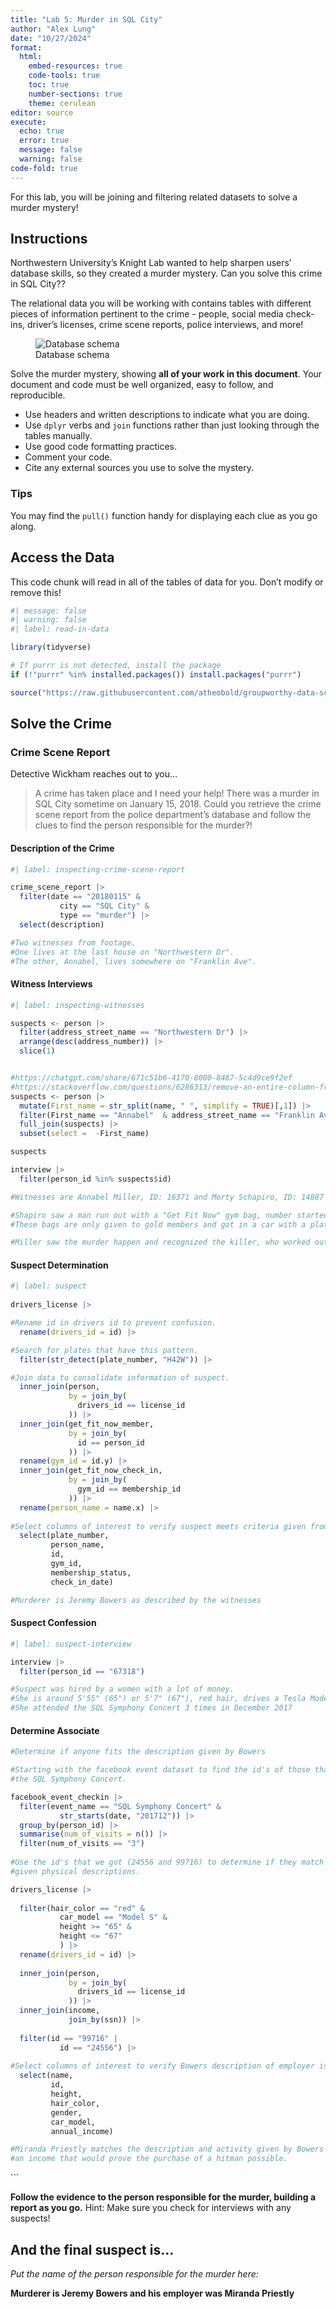 ```yaml
---
title: "Lab 5: Murder in SQL City"
author: "Alex Lung"
date: "10/27/2024"
format: 
  html:  
    embed-resources: true
    code-tools: true
    toc: true
    number-sections: true
    theme: cerulean
editor: source
execute: 
  echo: true
  error: true
  message: false
  warning: false
code-fold: true
---
```


For this lab, you will be joining and filtering related datasets to solve a murder mystery!

## Instructions

Northwestern University's Knight Lab wanted to help sharpen users' database skills, so they created a murder mystery. Can you solve this crime in SQL City??

The relational data you will be working with contains tables with different pieces of information pertinent to the crime - people, social media check-ins, driver's licenses, crime scene reports, police interviews, and more!

![Database schema](https://mystery.knightlab.com/schema.png)

Solve the murder mystery, showing **all of your work in this document**. Your document and code must be well organized, easy to follow, and reproducible.

-   Use headers and written descriptions to indicate what you are doing.
-   Use `dplyr` verbs and `join` functions rather than just looking through the tables manually.
-   Use good code formatting practices.
-   Comment your code.
-   Cite any external sources you use to solve the mystery.

### Tips

You may find the `pull()` function handy for displaying each clue as you go along.

## Access the Data

This code chunk will read in all of the tables of data for you. Don't modify or remove this!

```r
#| message: false
#| warning: false
#| label: read-in-data

library(tidyverse)

# If purrr is not detected, install the package
if (!"purrr" %in% installed.packages()) install.packages("purrr")

source("https://raw.githubusercontent.com/atheobold/groupworthy-data-science/main/labs/instructions/lab-5-setup.R")
```

## Solve the Crime

### Crime Scene Report

Detective Wickham reaches out to you...

> A crime has taken place and I need your help! There was a murder in SQL City sometime on January 15, 2018. Could you retrieve the crime scene report from the police department’s database and follow the clues to find the person responsible for the murder?!

#### Description of the Crime

```r
#| label: inspecting-crime-scene-report

crime_scene_report |>
  filter(date == "20180115" & 
           city == "SQL City" & 
           type == "murder") |>
  select(description)

#Two witnesses from footage.
#One lives at the last house on "Northwestern Dr".
#The other, Annabel, lives somewhere on "Franklin Ave". 

```

#### Witness Interviews

```r
#| label: inspecting-witnesses

suspects <- person |> 
  filter(address_street_name == "Northwestern Dr") |>
  arrange(desc(address_number)) |>
  slice(1)


#https://chatgpt.com/share/671c51b6-4170-8000-8487-5c4d9ce9f2ef
#https://stackoverflow.com/questions/6286313/remove-an-entire-column-from-a-data-frame-in-r
suspects <- person |>
  mutate(First_name = str_split(name, " ", simplify = TRUE)[,1]) |>
  filter(First_name == "Annabel"  & address_street_name == "Franklin Ave") |>
  full_join(suspects) |>
  subset(select =  -First_name)

suspects

interview |>
  filter(person_id %in% suspects$id) 

#Witnesses are Annabel Miller, ID: 16371 and Morty Schapiro, ID: 14887

#Shapiro saw a man run out with a "Get Fit Now" gym bag, number started with "48Z".
#These bags are only given to gold members and got in a car with a plate that included "H42W".

#Miller saw the murder happen and recognized the killer, who worked out last week on January 9th. 
```

#### Suspect Determination

```r
#| label: suspect
 
drivers_license |> 

#Rename id in drivers id to prevent confusion.
  rename(drivers_id = id) |>

#Search for plates that have this pattern. 
  filter(str_detect(plate_number, "H42W")) |>

#Join data to consolidate information of suspect. 
  inner_join(person,
             by = join_by(
               drivers_id == license_id
             )) |>
  inner_join(get_fit_now_member,
             by = join_by(
               id == person_id
             )) |>
  rename(gym_id = id.y) |>
  inner_join(get_fit_now_check_in,
             by = join_by(
               gym_id == membership_id
             )) |>
  rename(person_name = name.x) |>
  
#Select columns of interest to verify suspect meets criteria given from witnesses. 
  select(plate_number,
         person_name,
         id,
         gym_id,
         membership_status,
         check_in_date)

#Murderer is Jeremy Bowers as described by the witnesses
```

#### Suspect Confession

```r
#| label: suspect-interview

interview |>
  filter(person_id == "67318")

#Suspect was hired by a women with a lot of money.
#She is around 5'55" (65") or 5'7" (67"), red hair, drives a Tesla Model S.
#She attended the SQL Symphony Concert 3 times in December 2017

```

#### Determine Associate

```r
#Determine if anyone fits the description given by Bowers

#Starting with the facebook event dataset to find the id's of those that went 3 times to
#the SQL Symphony Concert. 

facebook_event_checkin |>
  filter(event_name == "SQL Symphony Concert" &
           str_starts(date, "201712")) |>
  group_by(person_id) |>
  summarise(num_of_visits = n()) |>
  filter(num_of_visits == "3") 
  
#Use the id's that we got (24556 and 99716) to determine if they match Bowers 
#given physical descriptions.

drivers_license |>
  
  filter(hair_color == "red" & 
           car_model == "Model S" & 
           height >= "65" &
           height <= "67"  
           ) |>
  rename(drivers_id = id) |>
  
  inner_join(person,
             by = join_by(
               drivers_id == license_id
             )) |>
  inner_join(income,
             join_by(ssn)) |>
  
  filter(id == "99716" |
           id == "24556") |>
  
#Select columns of interest to verify Bowers description of employer is correct.
  select(name,
         id,
         height,
         hair_color,
         gender,
         car_model,
         annual_income)

#Miranda Priestly matches the description and activity given by Bowers and has 
#an income that would prove the purchase of a hitman possible. 


```

\`\`\`

**Follow the evidence to the person responsible for the murder, building a report as you go.** Hint: Make sure you check for interviews with any suspects!

## And the final suspect is...

*Put the name of the person responsible for the murder here:*

**Murderer is Jeremy Bowers and his employer was Miranda Priestly**
